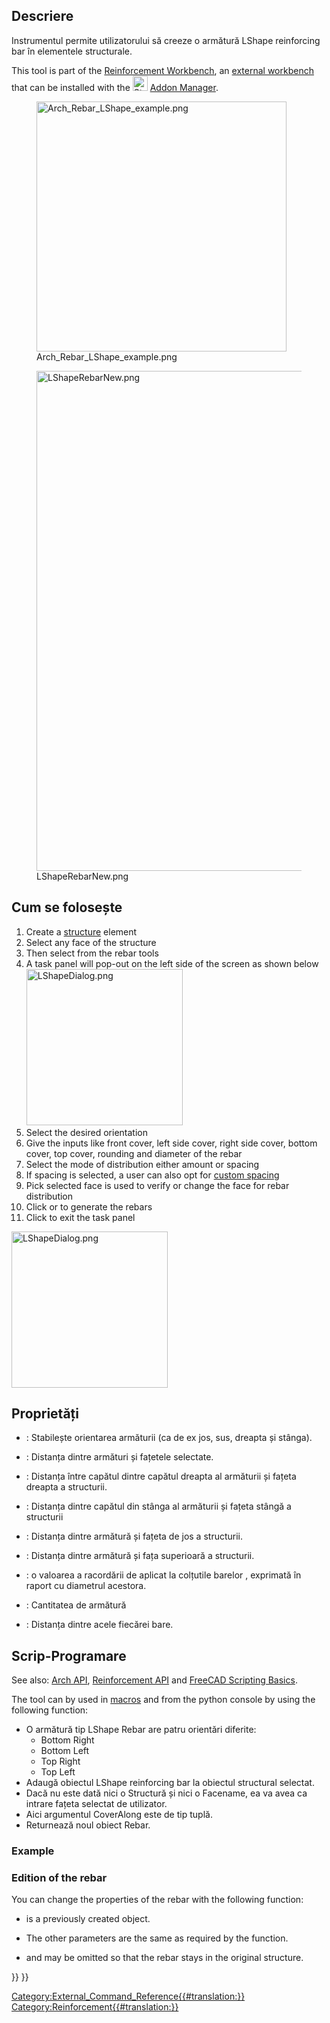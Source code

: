 <languages/>

<div class="mw-translate-fuzzy">
{{docnav/ro
|[[Arch_Rebar_UShape/ro|UShape Rebar]]
|[[Arch_Rebar_BentShape/ro|Bent Shape Rebar]]
|[[Arch_Workbench/ro|Arch]]
|IconL=Arch_Rebar_UShape.svg
|IconC=Workbench_Arch.svg
|IconR=Arch_Rebar_BentShape.svg
}}
</div>

<div class="mw-translate-fuzzy">
{{GuiCommand/ro
|Name=Arch Rebar LShape
|Name/ro=Arch Rebar LShape
|MenuLocation=Arch → Rebar tools
|Workbenches=[[Arch Workbench/ro|Arch]], [[BIM Workbench/ro|BIM]]
|SeeAlso=[[Arch_Rebar_BentShape/ro|Bent Rebar]], [[Arch Rebar/ro|Rebar]]
|Version=0.17
}}
</div>

<span id="Description"></span>
==Descriere==

<div class="mw-translate-fuzzy">
Instrumentul {{KEY|[[Image:Arch_Rebar_LShape.png|16px]] LShape Rebar}} permite utilizatorului să creeze o armătură LShape reinforcing bar în elementele structurale.
</div>

This tool is part of the [[Reinforcement_Workbench|Reinforcement Workbench]], an [[External_workbenches|external workbench]] that can be installed with the [[Image:Std_AddonMgr.svg|24px]] [[Std_AddonMgr|Addon Manager]].

[[Image:Arch_Rebar_LShape_example.png|400px]]
<div class="mw-translate-fuzzy">
[[Image:LShapeRebarNew.png|800px]]
</div>

<span id="Usage"></span>
== Cum se folosește ==

<div class="mw-translate-fuzzy">
# Create a [[Arch Structure|structure]] element
# Select any face of the structure
# Then select  {{KEY|[[Image:Arch_Rebar_LShape.png|16px]] LShape Rebar}} from the rebar tools
# A task panel will pop-out on the left side of the screen as shown below [[Image:LShapeDialog.png|250px]]
# Select the desired orientation
# Give the inputs like front cover, left side cover, right side cover, bottom cover, top cover, rounding and diameter of the rebar
# Select the mode of distribution either amount or spacing
# If spacing is selected, a user can also opt for [[Custom_Spacing|custom spacing]]
# Pick selected face is used to verify or change the face for rebar distribution
# Click {{KEY|OK}} or {{KEY|Apply}} to generate the rebars
# Click {{KEY|Cancel}} to exit the task panel
</div>

[[Image:LShapeDialog.png|250px]]
{{Caption|Task panel for the tool}}

<span id="Properties"></span>
==Proprietăți== 

* {{PropertyData|Orientation}}: Stabilește orientarea armăturii (ca de ex jos, sus, dreapta și stânga).
* {{PropertyData|Front Cover}}: Distanța dintre armături și fațetele selectate.
* {{PropertyData|Right Cover}}: Distanța între capătul dintre capătul dreapta al armăturii și fațeta dreapta a structurii.
* {{PropertyData|Left Cover}}: Distanța dintre capătul din stânga al armăturii și fațeta stângă a structurii
* {{PropertyData|Bottom Cover}}: Distanța dintre armătură și fațeta de jos a structurii.
* {{PropertyData|Top Cover}}: Distanța dintre armătură și fața superioară a structurii.
* {{PropertyData|Rounding}}: o valoarea a racordării de aplicat la colțutile barelor , exprimată în raport cu diametrul acestora.
* {{PropertyData|Amount}}: Cantitatea de armătură 
* {{PropertyData|Spacing}}: Distanța dintre acele fiecărei bare.

<span id="Scripting"></span>
<div class="mw-translate-fuzzy">
== Scrip-Programare ==
</div>

See also: [[Arch_API|Arch API]], [[Reinforcement_API|Reinforcement API]] and [[FreeCAD_Scripting_Basics|FreeCAD Scripting Basics]].

<div class="mw-translate-fuzzy">
The {{KEY|[[Image:Arch_Rebar_LShape.png|16px]] LShape Rebar}} tool can by used in [[macros]] and from the python console by using the following function:
</div>

{{Code|code=
Rebar = makeLShapeRebar(f_cover, b_cover, l_cover, r_cover,
                        diameter, t_cover, rounding, amount_spacing_check, amount_spacing_value, orientation="Bottom Left",
                        structure=None, facename=None):
}}

<div class="mw-translate-fuzzy">
* O armătură tip LShape Rebar are patru orientări diferite:
** Bottom Right
** Bottom Left
** Top Right
** Top Left
* Adaugă obiectul LShape reinforcing bar la obiectul structural selectat.
* Dacă nu este dată nici o Structură și nici o Facename, ea va avea ca intrare fațeta selectat de utilizator.
* Aici argumentul CoverAlong este de tip tuplă.
* Returnează noul obiect Rebar.
</div>

=== Example ===

{{Code|code=
import FreeCAD, Arch, LShapeRebar

Structure = Arch.makeStructure(length=1000, width=1000, height=400)
Structure.ViewObject.Transparency = 80
FreeCAD.ActiveDocument.recompute()

Rebar = LShapeRebar.makeLShapeRebar(50, 20, 20, 20,
                                    8, 50, 4, True, 6, "Bottom Left", Structure, "Face4")
Rebar.ViewObject.ShapeColor = (0.9, 0.0, 0.0)

Rebar2 = LShapeRebar.makeLShapeRebar(50, 50, 20, 20,
                                     8, 50, 4, True, 6, "Bottom Left", Structure, "Face6")
Rebar2.ViewObject.ShapeColor = (0.0, 0.0, 0.9) 
}}

=== Edition of the rebar ===

You can change the properties of the rebar with the following function:

{{Code|code=
editLShapeRebar(Rebar, f_cover, b_cover, l_cover, r_cover,
                diameter, t_cover, rounding, amount_spacing_check, amount_spacing_value, orientation,
                structure=None, facename=None)
}}

* {{incode|Rebar}} is a previously created {{incode|LShapeRebar}} object.
* The other parameters are the same as required by the {{incode|makeLShapeRebar()}} function.
* {{incode|structure}} and {{incode|facename}} may be omitted so that the rebar stays in the original structure.

{{Code|code=
import LShapeRebar

LShapeRebar.editLShapeRebar(Rebar, 50, 50, 20, 20,
                            12, 50, 6, True, 5, "Top Right")

LShapeRebar.editLShapeRebar(Rebar2, 50, 50, 20, 20,
                            12, 70, 6, True, 5, "Top Right")
}}


<div class="mw-translate-fuzzy">
{{docnav/ro
|[[Arch_Rebar_UShape/ro|UShape Rebar]]
|[[Arch_Rebar_BentShape/ro|Bent Shape Rebar]]
|[[Arch_Workbench/ro|Arch]]
|IconL=Arch_Rebar_UShape.svg
|IconC=Workbench_Arch.svg
|IconR=Arch_Rebar_BentShape.svg
}}
</div>

[[Category:External_Command_Reference{{#translation:}}]]
[[Category:Reinforcement{{#translation:}}]]
{{BIM_Tools_navi{{#translation:}}}}
{{Userdocnavi{{#translation:}}}}